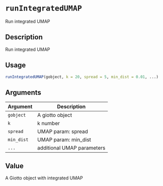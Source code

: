 # `runIntegratedUMAP`

Run integrated UMAP


## Description

Run integrated UMAP


## Usage

```r
runIntegratedUMAP(gobject, k = 20, spread = 5, min_dist = 0.01, ...)
```


## Arguments

Argument      |Description
------------- |----------------
`gobject`     |     A giotto object
`k`     |     k number
`spread`     |     UMAP param: spread
`min_dist`     |     UMAP param: min_dist
`...`     |     additional UMAP parameters


## Value

A Giotto object with integrated UMAP


